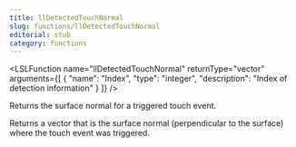 ```yaml
---
title: llDetectedTouchNormal
slug: functions/llDetectedTouchNormal
editorial: stub
category: functions
---
```


<LSLFunction
	name="llDetectedTouchNormal"
	returnType="vector"
	arguments={[
	{
		"name": "Index",
		"type": "integer",
		"description": "Index of detection information"
	}
]}
/>

Returns the surface normal for a triggered touch event.

Returns a vector that is the surface normal (perpendicular to the surface) where the touch event was triggered.
